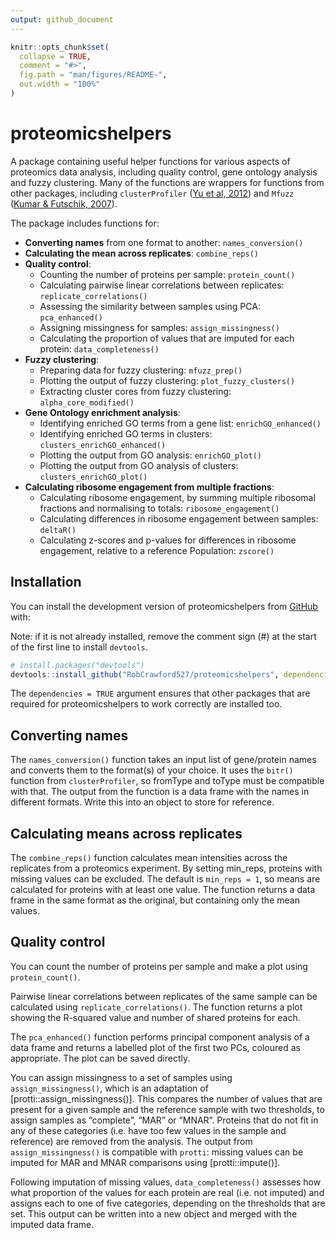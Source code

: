 ```yaml
---
output: github_document
---
```


<!-- README.md is generated from README.Rmd. Please edit that file -->

```r
knitr::opts_chunk$set(
  collapse = TRUE,
  comment = "#>",
  fig.path = "man/figures/README-",
  out.width = "100%"
)
```

# proteomicshelpers

<!-- badges: start -->
<!-- badges: end -->

A package containing useful helper functions for various aspects of proteomics data analysis, including quality control, gene ontology analysis and fuzzy clustering. Many of the functions are wrappers for functions from other packages, including `clusterProfiler` ([Yu et al, 2012](https://doi.org/10.1089/omi.2011.0118)) and `Mfuzz` ([Kumar & Futschik, 2007](https://doi.org/10.6026%2F97320630002005)).

The package includes functions for:

* **Converting names** from one format to another: `names_conversion()`
* **Calculating the mean across replicates**: `combine_reps()`
* **Quality control**:
  + Counting the number of proteins per sample: `protein_count()`
  + Calculating pairwise linear correlations between replicates: `replicate_correlations()`
  + Assessing the similarity between samples using PCA: `pca_enhanced()`
  + Assigning missingness for samples: `assign_missingness()`
  + Calculating the proportion of values that are imputed for each protein: `data_completeness()`
* **Fuzzy clustering**:
  + Preparing data for fuzzy clustering: `mfuzz_prep()`
  + Plotting the output of fuzzy clustering: `plot_fuzzy_clusters()`
  + Extracting cluster cores from fuzzy clustering: `alpha_core_modified()`
* **Gene Ontology enrichment analysis**:
  + Identifying enriched GO terms from a gene list: `enrichGO_enhanced()`
  + Identifying enriched GO terms in clusters: `clusters_enrichGO_enhanced()`
  + Plotting the output from GO analysis: `enrichGO_plot()`
  + Plotting the output from GO analysis of clusters: `clusters_enrichGO_plot()`
* **Calculating ribosome engagement from multiple fractions**:
  + Calculating ribosome engagement, by summing multiple ribosomal fractions and normalising to totals: `ribosome_engagement()`
  + Calculating differences in ribosome engagement between samples: `deltaR()`
  + Calculating z-scores and p-values for differences in ribosome engagement, relative to a reference Population: `zscore()`

## Installation

You can install the development version of proteomicshelpers from [GitHub](https://github.com/) with:

Note: if it is not already installed, remove the comment sign (#) at the start of the first line to install `devtools`.

``` r
# install.packages("devtools")
devtools::install_github("RobCrawford527/proteomicshelpers", dependencies = TRUE)
```

The `dependencies = TRUE` argument ensures that other packages that are required for proteomicshelpers to work correctly are installed too.

## Converting names

The `names_conversion()` function takes an input list of gene/protein names and converts them to the format(s) of your choice. It uses the `bitr()` function from `clusterProfiler`, so fromType and toType must be compatible with that. The output from the function is a data frame with the names in different formats. Write this into an object to store for reference.

## Calculating means across replicates

The `combine_reps()` function calculates mean intensities across the replicates from a proteomics experiment. By setting min_reps, proteins with missing values can be excluded. The default is `min_reps = 1`, so means are calculated for proteins with at least one value. The function returns a data frame in the same format as the original, but containing only the mean values.

## Quality control

You can count the number of proteins per sample and make a plot using `protein_count()`.

Pairwise linear correlations between replicates of the same sample can be calculated using `replicate_correlations()`. The function returns a plot showing the R-squared value and number of shared proteins for each.

The `pca_enhanced()` function performs principal component analysis of a data frame and returns a labelled plot of the first two PCs, coloured as appropriate. The plot can be saved directly.

You can assign missingness to a set of samples using `assign_missingness()`, which is an adaptation of [protti::assign_missingness()]. This compares the number of values that are present for a given sample and the reference sample with two thresholds, to assign samples as "complete", "MAR" or "MNAR". Proteins that do not fit in any of these categories (i.e. have too few values in the sample and reference) are removed from the analysis. The output from `assign_missingness()` is compatible with `protti`: missing values can be imputed for MAR and MNAR comparisons using [protti::impute()].

Following imputation of missing values, `data_completeness()` assesses how what proportion of the values for each protein are real (i.e. not imputed) and assigns each to one of five categories, depending on the thresholds that are set. This output can be written into a new object and merged with the imputed data frame.
